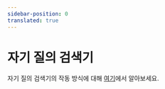 ```yaml
---
sidebar-position: 0
translated: true
---
```


# 자기 질의 검색기

자기 질의 검색기의 작동 방식에 대해 [여기](/docs/modules/data_connection/retrievers/self_query)에서 알아보세요.


<DocCardList />

